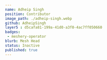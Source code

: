 ---
name: Adheip Singh
position: Contributor
image_path: ./adheip-singh.webp                           
github: AdheipSingh
layer5 : d5cafa81-199a-41d0-a3f0-4ac7ff050660
badges:
 - meshery-operator
blurb: Mesh Head
status: Inactive
published: true
---
